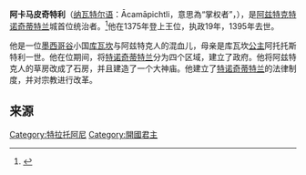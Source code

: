 {{Infobox monarch
| name            =阿卡马皮奇特利
| title           =第一位[[特诺奇蒂特兰君主列表|阿兹特克特诺奇蒂特兰君主]]
| image           =Acamapichtli.png
| reign           =1376年–1395年
| othertitles     =西瓦科瓦特尔
| successor       =[[维齐利维特尔|维齐利维特尔]]
| spouse 1        =伊兰奎伊特尔<br/>特斯卡特兰·米亚瓦特辛<br/>维奇尔索特辛<br/>希赫奎特辛
| spouse 2        =等
| issue           =[[维齐利维特尔|维齐利维特尔]]<br/>[[伊兹科瓦特尔|伊兹科瓦特尔]]<br/>特拉托尔卡卡<br/>库瓦特莱科瓦特尔<br/>马特拉索奇<br/>等
| father          =奥波奇特利·伊斯塔瓦特辛
| mother          =阿托托斯特利一世[[公主|公主]]
| death_date   =1395年
}}
'''阿卡马皮奇特利'''（[[纳瓦特尔语|纳瓦特尔语]]：Ācamāpichtli，意思為“掌权者”，{{bd||?|1395年||catIdx=T}}），是[[阿兹特克|阿兹特克]][[特诺奇蒂特兰|特诺奇蒂特兰]]城首位统治者。<ref name="Aguilar-Moreno">{{cite book | last = Aguilar-Moreno | first = Manuel | title = Handbook to Life in the Aztec World | url = https://archive.org/details/handbooktolifein0000agui_g1k2 | publisher = Oxford University Press | year = 2007 | location = Oxford and New York | isbn = 978-0-19-533083-0 }}</ref>他在1375年登上王位，执政19年，1395年去世。

他是一位[[墨西哥谷|墨西哥谷]]小国[[库瓦坎|库瓦坎]]与阿兹特克人的混血儿，母亲是库瓦坎[[公主|公主]]阿托托斯特利一世。他在位期间，将[[特诺奇蒂特兰|特诺奇蒂特兰]]分为四个区域，建立了政府。他将阿兹特克人的草房改成了石房，并且建造了一个大神庙。他建立了[[特诺奇蒂特兰|特诺奇蒂特兰]]的法律制度，并对宗教进行改革。

== 来源 ==
{{reflist}}
{{Tlahtoāni}}
{{Authority control}}
[[Category:特拉托阿尼|Category:特拉托阿尼]]
[[Category:開國君主|Category:開國君主]]